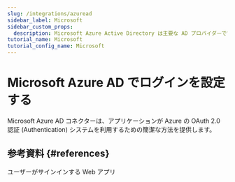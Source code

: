 ```yaml
---
slug: /integrations/azuread
sidebar_label: Microsoft
sidebar_custom_props:
  description: Microsoft Azure Active Directory は主要な AD プロバイダーです。
tutorial_name: Microsoft
tutorial_config_name: Microsoft
---
```




# Microsoft Azure AD でログインを設定する

Microsoft Azure AD コネクターは、アプリケーションが Azure の OAuth 2.0 認証 (Authentication) システムを利用するための簡潔な方法を提供します。

<GuideTip />

<Integration />

## 参考資料 \{#references}

<Url href="https://docs.microsoft.com/en-us/azure/active-directory/develop/scenario-web-app-sign-user-overview">
  ユーザーがサインインする Web アプリ
</Url>
